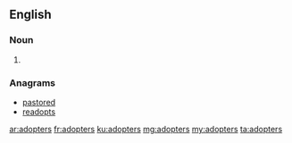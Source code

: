 ==English==

===Noun===
{{head|en|plural}}

# {{plural of|adopter|lang=en|nocat=1}}

===Anagrams===
* [[pastored#English|pastored]]
* [[readopts#English|readopts]]

[[ar:adopters]]
[[fr:adopters]]
[[ku:adopters]]
[[mg:adopters]]
[[my:adopters]]
[[ta:adopters]]